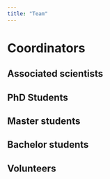 ```yaml
---
title: "Team"
---
```


# Coordinators

## Associated scientists

## PhD Students

## Master students

## Bachelor students

## Volunteers
